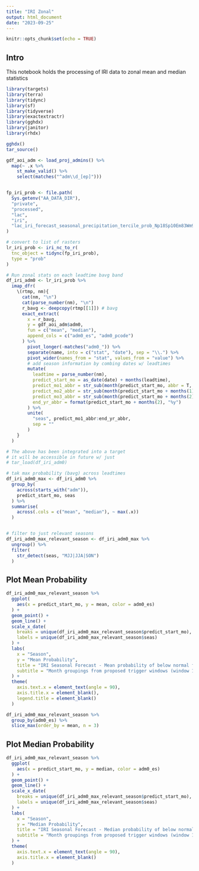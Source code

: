 ```yaml
---
title: "IRI Zonal"
output: html_document
date: "2023-09-25"
---
```


```r
knitr::opts_chunk$set(echo = TRUE)
```

## Intro 

This notebook holds the processing of IRI data to zonal mean and median statistics

```r
library(targets)
library(terra)
library(tidync)
library(sf)
library(tidyverse)
library(exactextractr)
library(gghdx)
library(janitor)
library(rhdx)

gghdx()
tar_source()

gdf_aoi_adm <- load_proj_admins() %>%
  map(~ .x %>%
    st_make_valid() %>%
    select(matches("^adm\\d_[ep]")))


fp_iri_prob <- file.path(
  Sys.getenv("AA_DATA_DIR"),
  "private",
  "processed",
  "lac",
  "iri",
  "lac_iri_forecast_seasonal_precipitation_tercile_prob_Np18Sp10Em83Wm93.nc"
)
```


```r
# convert to list of rasters
lr_iri_prob <- iri_nc_to_r(
  tnc_object = tidync(fp_iri_prob),
  type = "prob"
)

# Run zonal stats on each leadtime bavg band
df_iri_adm0 <- lr_iri_prob %>%
  imap_dfr(
    \(rtmp, nm){
      cat(nm, "\n")
      cat(parse_number(nm), "\n")
      r_bavg <- deepcopy(rtmp[[1]]) # bavg
      exact_extract(
        x = r_bavg,
        y = gdf_aoi_adm$adm0,
        fun = c("mean", "median"),
        append_cols = c("adm0_es", "adm0_pcode")
      ) %>%
        pivot_longer(-matches("adm0_")) %>%
        separate(name, into = c("stat", "date"), sep = "\\.") %>%
        pivot_wider(names_from = "stat", values_from = "value") %>%
        # add season information by combing dates w/ leadtimes
        mutate(
          leadtime = parse_number(nm),
          predict_start_mo = as_date(date) + months(leadtime),
          predict_mo1_abbr = str_sub(month(predict_start_mo, abbr = T, label = T), start = 1, end = 1),
          predict_mo2_abbr = str_sub(month(predict_start_mo + months(1), abbr = T, label = T), start = 1, end = 1),
          predict_mo3_abbr = str_sub(month(predict_start_mo + months(2), abbr = T, label = T), start = 1, end = 1),
          end_yr_abbr = format(predict_start_mo + months(2), "%y")
        ) %>%
        unite(
          "seas", predict_mo1_abbr:end_yr_abbr,
          sep = ""
        )
    }
  )

# The above has been integrated into a target
# it will be accessible in future w/ just
# tar_load(df_iri_adm0)
```



```r
# tak max probability (bavg) across leadtimes
df_iri_adm0_max <- df_iri_adm0 %>%
  group_by(
    across(starts_with("adm")),
    predict_start_mo, seas
  ) %>%
  summarise(
    across(.cols = c("mean", "median"), ~ max(.x))
  )


# filter to just relevant seasons
df_iri_adm0_max_relevant_season <- df_iri_adm0_max %>%
  ungroup() %>%
  filter(
    str_detect(seas, "MJJ|JJA|SON")
  )
```

## Plot Mean Probability

```r
df_iri_adm0_max_relevant_season %>%
  ggplot(
    aes(x = predict_start_mo, y = mean, color = adm0_es)
  ) +
  geom_point() +
  geom_line() +
  scale_x_date(
    breaks = unique(df_iri_adm0_max_relevant_season$predict_start_mo),
    labels = unique(df_iri_adm0_max_relevant_season$seas)
  ) +
  labs(
    x = "Season",
    y = "Mean Probability",
    title = "IRI Seasonal Forecast - Mean probability of below normal forecast per country",
    subtitle = "Month groupings from proposed trigger windows (window 1: MJJ, window 2: JJA, window 3: SON)"
  ) +
  theme(
    axis.text.x = element_text(angle = 90),
    axis.title.x = element_blank(),
    legend.title = element_blank()
  )

df_iri_adm0_max_relevant_season %>%
  group_by(adm0_es) %>%
  slice_max(order_by = mean, n = 3)
```

## Plot Median Probability

```r
df_iri_adm0_max_relevant_season %>%
  ggplot(
    aes(x = predict_start_mo, y = median, color = adm0_es)
  ) +
  geom_point() +
  geom_line() +
  scale_x_date(
    breaks = unique(df_iri_adm0_max_relevant_season$predict_start_mo),
    labels = unique(df_iri_adm0_max_relevant_season$seas)
  ) +
  labs(
    x = "Season",
    y = "Median Probability",
    title = "IRI Seasonal Forecast - Median probability of below normal forecast per country",
    subtitle = "Month groupings from proposed trigger windows (window 1: MJJ, window 2: JJA, window 3: SON)"
  ) +
  theme(
    axis.text.x = element_text(angle = 90),
    axis.title.x = element_blank()
  )
```
